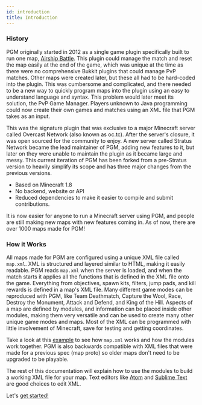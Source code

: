 ```yaml
---
id: introduction
title: Introduction
---
```


### History

PGM originally started in 2012 as a single game plugin specifically built to run one map, [Airship Battle](https://youtu.be/3dLo8ytygWs).
This plugin could manage the match and reset the map easily at the end of the game, which was unique at the time as there were no comprehensive Bukkit plugins that could manage PvP matches.
Other maps were created later, but these all had to be hard-coded into the plugin.
This was cumbersome and complicated, and there needed to be a new way to quickly program maps into the plugin using an easy to understand language and syntax.
This problem would later meet its solution, the PvP Game Manager.
Players unknown to Java programming could now create their own games and matches using an XML file that PGM takes as an input.

This was the signature plugin that was exclusive to a major Minecraft server called Overcast Network (also known as oc.tc).
After the server's closure, it was open sourced for the community to enjoy.
A new server called Stratus Network became the lead maintainer of PGM, adding new features to it, but later on they were unable to maintain the plugin as it became large and messy.
This current iteration of PGM has been forked from a pre-Stratus version to heavily simplify its scope and has three major changes from the previous versions.

- Based on Minecraft 1.8
- No backend, website or API
- Reduced dependencies to make it easier to compile and submit contributions.

It is now easier for anyone to run a Minecraft server using PGM, and people are still making new maps with new features coming in.
As of now, there are over 1000 maps made for PGM!

### How it Works

All maps made for PGM are configured using a unique XML file called `map.xml`.
XML is structured and layered similar to HTML, making it easily readable.
PGM reads `map.xml` when the server is loaded, and when the match starts it applies all the functions that is defined in the XML file onto the game.
Everything from objectives, spawn kits, filters, jump pads, and kill rewards is defined in a map's XML file.
Many different game modes can be reproduced with PGM, like Team Deathmatch, Capture the Wool, Race, Destroy the Monument, Attack and Defend, and King of the Hill.
Aspects of a map are defined by modules, and information can be placed inside other modules, making them very versatile and can be used to create many other unique game modes and maps.
Most of the XML can be programmed with little involvement of Minecraft, save for testing and getting coordinates.

Take a look at this [example](/docs/examples/airship-battle) to see how `map.xml` works and how the modules work together.
PGM is also backwards compatible with XML files that were made for a previous spec (map proto) so older maps don't need to be upgraded to be playable.

The rest of this documentation will explain how to use the modules to build a working XML file for your map.
Text editors like [Atom](https://atom.io/) and [Sublime Text](https://www.sublimetext.com/) are good choices to edit XML.

Let's [get started!](/docs/modules/general/main/)

